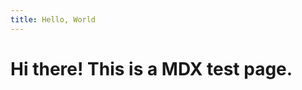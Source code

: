 ```yaml
---
title: Hello, World
---
```


# Hi there! This is a MDX test page.

<GetGist 
	gistId="cce7f3f1d9322710be8196aa344186ba"
	filename="hello.md" 
/>

<GetGistGroup 
	gistId="84243fa11bf96a59bfb237152eb52fa7"
/>